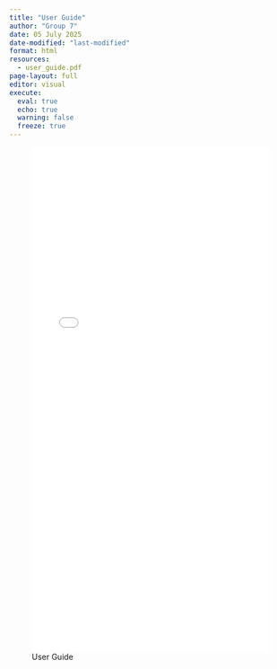 ```yaml
---
title: "User Guide"
author: "Group 7"
date: 05 July 2025
date-modified: "last-modified"
format: html
resources:
  - user_guide.pdf
page-layout: full
editor: visual
execute:
  eval: true
  echo: true
  warning: false
  freeze: true
---
```


![User Guide](/user_guide.pdf){width="100%" height="900px"}

